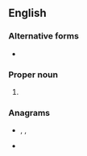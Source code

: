 ==English==

===Alternative forms===
* {{l|en|Ps.}}

===Proper noun===
{{en-proper noun}}

# {{abbreviation of|Psalms|lang=en}}

===Anagrams===
* {{l|en|SPs}}, {{l|en|SPS}}, {{l|en|s.p.s.}}
* {{l|en|SSP}}